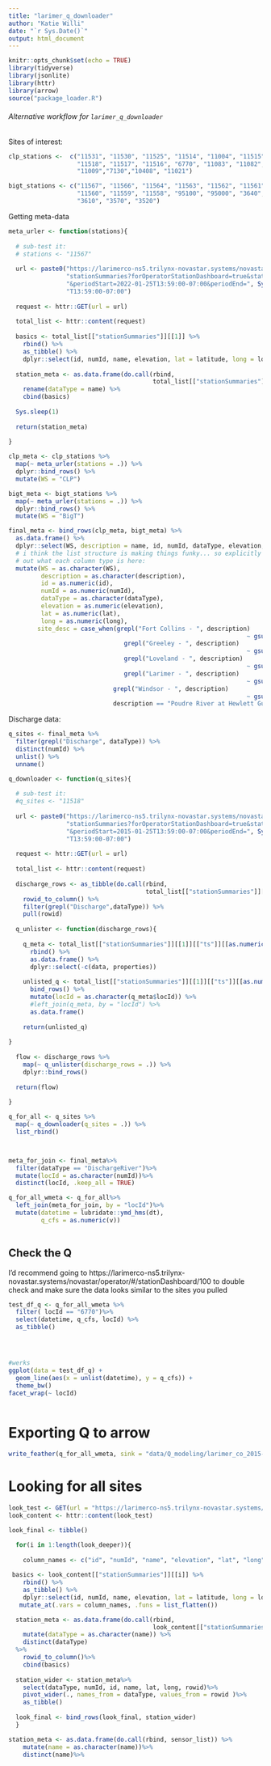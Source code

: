 ```yaml
---
title: "larimer_q_downloader"
author: "Katie Willi"
date: "`r Sys.Date()`"
output: html_document
---
```


```r
knitr::opts_chunk$set(echo = TRUE)
library(tidyverse)
library(jsonlite)
library(httr)
library(arrow)
source("package_loader.R")
```

###### Alternative workflow for `larimer_q_downloader`

Sites of interest:
```r
clp_stations <-  c("11531", "11530", "11525", "11514", "11004", "11515",
                   "11518", "11517", "11516", "6770", "11083", "11082",
                   "11009","7130","10408", "11021")

bigt_stations <- c("11567", "11566", "11564", "11563", "11562", "11561",
                   "11560", "11559", "11558", "95100", "95000", "3640",
                   "3610", "3570", "3520")
```

Getting meta-data
```r
meta_urler <- function(stations){
  
  # sub-test it:
  # stations <- "11567"
  
  url <- paste0("https://larimerco-ns5.trilynx-novastar.systems/novastar/data/api/v1/",
                "stationSummaries?forOperatorStationDashboard=true&stationNumId=", stations, 
                "&periodStart=2022-01-25T13:59:00-07:00&periodEnd=", Sys.Date(),
                "T13:59:00-07:00")
  
  request <- httr::GET(url = url)
  
  total_list <- httr::content(request)
  
  basics <- total_list[["stationSummaries"]][[1]] %>% 
    rbind() %>% 
    as_tibble() %>%
    dplyr::select(id, numId, name, elevation, lat = latitude, long = longitude)
  
  station_meta <- as.data.frame(do.call(rbind, 
                                        total_list[["stationSummaries"]][[1]][["dataTypes"]] )) %>%
    rename(dataType = name) %>%
    cbind(basics)
  
  Sys.sleep(1)  
  
  return(station_meta)
  
}

clp_meta <- clp_stations %>%
  map(~ meta_urler(stations = .)) %>%
  dplyr::bind_rows() %>%
  mutate(WS = "CLP")

bigt_meta <- bigt_stations %>%
  map(~ meta_urler(stations = .)) %>%
  dplyr::bind_rows() %>%
  mutate(WS = "BigT")

final_meta <- bind_rows(clp_meta, bigt_meta) %>% 
  as.data.frame() %>%
  dplyr::select(WS, description = name, id, numId, dataType, elevation, lat, long) %>%
  # i think the list structure is making things funky... so explicitly calling 
  # out what each column type is here:
  mutate(WS = as.character(WS),
         description = as.character(description),
         id = as.numeric(id),
         numId = as.numeric(numId),
         dataType = as.character(dataType),
         elevation = as.numeric(elevation),
         lat = as.numeric(lat),
         long = as.numeric(long), 
        site_desc = case_when(grepl("Fort Collins - ", description) 
                                                                  ~ gsub(replacement = "", "Fort Collins - ", x = description),
                                grepl("Greeley - ", description) 
                                                                  ~ gsub(replacement = "", "Greeley - ", x = description),
                                grepl("Loveland - ", description) 
                                                                  ~ gsub(replacement = "", "Loveland - ", x = description), 
                                grepl("Larimer - ", description) 
                                                                  ~ gsub(replacement = "", "Larimer - ", x = description), 
                             grepl("Windsor - ", description) 
                                                                  ~ gsub(replacement = "", "Windsor - ", x = description),
                             description == "Poudre River at Hewlett Gulch Bridge" ~ "Poudre River at Hewlett Gulch Bridge")) 
```

Discharge data:
```r
q_sites <- final_meta %>%
  filter(grepl("Discharge", dataType)) %>%
  distinct(numId) %>%
  unlist() %>%
  unname()

q_downloader <- function(q_sites){
  
  # sub-test it:
  #q_sites <- "11518"
  
  url <- paste0("https://larimerco-ns5.trilynx-novastar.systems/novastar/data/api/v1/",
                "stationSummaries?forOperatorStationDashboard=true&stationNumId=", q_sites,
                "&periodStart=2015-01-25T13:59:00-07:00&periodEnd=", Sys.Date(),
                "T13:59:00-07:00")
  
  request <- httr::GET(url = url)
  
  total_list <- httr::content(request)
  
  discharge_rows <- as_tibble(do.call(rbind, 
                                      total_list[["stationSummaries"]][[1]][["ts"]])) %>%
    rowid_to_column() %>%
    filter(grepl("Discharge",dataType)) %>%
    pull(rowid)
  
  q_unlister <- function(discharge_rows){
    
    q_meta <- total_list[["stationSummaries"]][[1]][["ts"]][[as.numeric(discharge_rows)]] %>%
      rbind() %>%
      as.data.frame() %>%
      dplyr::select(-c(data, properties))
    
    unlisted_q <- total_list[["stationSummaries"]][[1]][["ts"]][[as.numeric(discharge_rows)]][["data"]] %>%
      bind_rows() %>%
      mutate(locId = as.character(q_meta$locId)) %>%
      #left_join(q_meta, by = "locId") %>%
      as.data.frame()
  
    return(unlisted_q)
    
}
  
  flow <- discharge_rows %>%
    map(~ q_unlister(discharge_rows = .)) %>%
    dplyr::bind_rows()
  
  return(flow)
  
}

q_for_all <- q_sites %>%
  map(~ q_downloader(q_sites = .)) %>%
  list_rbind()



meta_for_join <- final_meta%>%
  filter(dataType == "DischargeRiver")%>%
  mutate(locId = as.character(numId))%>%
  distinct(locId, .keep_all = TRUE)

q_for_all_wmeta <- q_for_all%>%
  left_join(meta_for_join, by = "locId")%>%
  mutate(datetime = lubridate::ymd_hms(dt),
         q_cfs = as.numeric(v)) 
  
```

## Check the Q

I'd recommend going to https://larimerco-ns5.trilynx-novastar.systems/novastar/operator/#/stationDashboard/100
to double check and make sure the data looks similar to the sites you pulled

```r
test_df_q <- q_for_all_wmeta %>%
  filter( locId == "6770")%>%
  select(datetime, q_cfs, locId) %>%
  as_tibble()




#werks
ggplot(data = test_df_q) +
  geom_line(aes(x = unlist(datetime), y = q_cfs)) +
  theme_bw() 
facet_wrap(~ locId)



```

# Exporting Q to arrow
```r

write_feather(q_for_all_wmeta, sink = "data/Q_modeling/larimer_co_2015-01-25_2023-01-30")

```

# Looking for all sites

```r

look_test <- GET(url = "https://larimerco-ns5.trilynx-novastar.systems/novastar/data/api/v1/stationSummaries?forOperatorStationSummary=true")
look_content <- httr::content(look_test)

look_final <- tibble()

  for(i in 1:length(look_deeper)){
  
    column_names <- c("id", "numId", "name", "elevation", "lat", "long" )
    
 basics <- look_content[["stationSummaries"]][[i]] %>% 
    rbind() %>% 
    as_tibble() %>%
    dplyr::select(id, numId, name, elevation, lat = latitude, long = longitude)%>%
   mutate_at(.vars = column_names, .funs = list_flatten())

  station_meta <- as.data.frame(do.call(rbind, 
                                        look_content[["stationSummaries"]][[i]][["dataTypes"]] ))  %>%
    mutate(dataType = as.character(name)) %>%
    distinct(dataType)
  %>%
    rowid_to_column()%>%
    cbind(basics)
  
  station_wider <- station_meta%>%
    select(dataType, numId, id, name, lat, long, rowid)%>%
    pivot_wider(., names_from = dataType, values_from = rowid )%>%
    as_tibble()
  
  look_final <- bind_rows(look_final, station_wider)
  }

station_meta <- as.data.frame(do.call(rbind, sensor_list)) %>%
    mutate(name = as.character(name))%>%
    distinct(name)%>%

  


```

